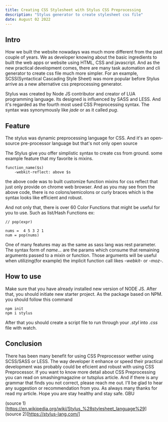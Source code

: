 ```yaml
---
title: Creating CSS Stylesheet with Stylus CSS Preprocessing
description: "Stylus generator to create stylesheet css file"
date: August 02 2022
---
```


## Intro
How we built the website nowadays was much more different from the past couple of years. We as developer knowing about the basic ingredients to built the web apps or website using HTML, CSS and javascript. And as the new practical development comes, there are many task automation and cli generator to create css file much more simpler. For an example, SCSS(Syntactical Cascading Style Sheet) was more popular before Stylus arrive as a new alternative css preprocessing generator.

Stylus was created by Node JS contributor and creator of LUA programming language. Its designed is influenced by SASS and LESS. And it's regarded as the fourth most used CSS Preprocessing syntax. The syntax was synonymously like _jade_ or as it called _pug_.

## Feature
The stylus was dynamic preprocessing language for CSS. And it's an open-source pre-processor language 
but that's not only open source

The Stylus give you offer simplistic syntax to create css from ground.
some example feature that my favorite is mixins.
```
function_name($s) 
	-webkit-reflect: above $s

```
the above code was to built customize function mixins for css reflect that just only provide on chrome web browser.
And as you may see from the above code, there is no colons/semicolons or curly braces which is the syntax looks like efficient and robust.

And not only that, there is over 60 Color Functions that might be useful for you to use. 
Such as list/Hash Functions ex: 
```
// pop(expr)

nums = 	4 5 3 2 1
num = pop(nums)

```

One of many features may as the same as sass lang was rest parameter. The syntax form of _name..._ are the params which consume that remaining arguments passed to a mixin or function.
Those arguments will be useful when utilizing(for example) the implicit function call likes _-webkit-_ or _-moz-_.

## How to use
Make sure that you have already installed new version of NODE JS. After that, you should initiate new starter project.
As the package based on NPM. you should follow this command 
```
npm init 
npm i stylus
```
After that you should create a script file to run through your _.styl_ into _.css_ file with watch.



## Conclusion
There has been many benefit for using CSS Preprocessor wether using SCSS/SASS or LESS. The way developer it enhance or speed their practical development was probably could be eficient and robust with using CSS Preprocessor. If you want to know more detail about CSS Preprocessing you can read on smashingmagazine or tutsplus article. 
And if there is any grammar that finds you not correct, please reach me out. I'll be glad to hear any suggestion or recommendation from you.
As always many thanks for read my article. Hope you are stay healthy and stay safe. GBU


(source 1)[https://en.wikipedia.org/wiki/Stylus_%28stylesheet_language%29]  
(source 2)[https://stylus-lang.com/]